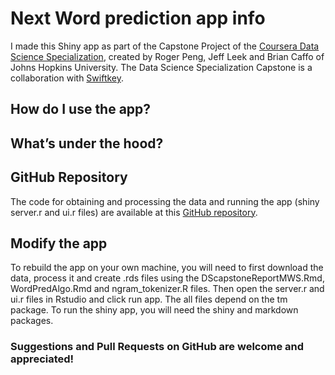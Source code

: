 
# Next Word prediction app info

I made this Shiny app as part of the Capstone Project of the 
[Coursera Data Science 
Specialization](https://www.coursera.org/specialization/jhudatascience), created by Roger Peng, Jeff Leek and Brian Caffo of Johns Hopkins University. The Data Science Specialization Capstone is a collaboration with [Swiftkey](http://swiftkey.com/).


##  How do I use the app?



## What's under the hood?



## GitHub Repository

The code for obtaining and processing the data and running the app (shiny server.r and ui.r files) are available at this [GitHub repository](https://github.com/marskar/DScapFinal).

## Modify the app

To rebuild the app on your own machine, you will need to first download the data, process it and create .rds files using the DScapstoneReportMWS.Rmd, WordPredAlgo.Rmd and ngram_tokenizer.R files. Then open the server.r and ui.r files in Rstudio and click run app. The all files depend on the tm package. To run the shiny app, you will need the shiny and markdown packages.

### Suggestions and Pull Requests on GitHub are welcome and appreciated!


